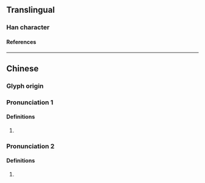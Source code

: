 {{character info/new}}
==Translingual==

===Han character===
{{Han char|rn=30|rad=口|as=07|sn=10|four=|canj=RIAV|ids=⿰口良}}

====References====
{{Han ref|kx=0191.050|dkj=03670|dj=0410.180|hdz=10634.100|uh=54F4}}

----

==Chinese==
{{zh-forms}}

===Glyph origin===
{{Han etym}}

===Pronunciation 1===
{{zh-pron
|m=liàng
|mc=2
|oc=2
|ma=
|cat=v
}}

====Definitions====
{{zh-hanzi}}

# {{zh-hg}} {{zh-only|哴唴|''to [[cry]] until [[hoarse]]''}}

===Pronunciation 2===
{{zh-pron
|m=láng
|mc=1
|oc=1
|ma=
|cat=a
}}

====Definitions====
{{zh-hanzi}}

# {{zh-hg}} {{zh-only|哴吭|''appearance of [[blowing]]''}}